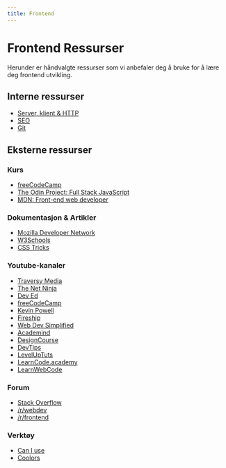 ```yaml
---
title: Frontend
---
```


# Frontend Ressurser

Herunder er håndvalgte ressurser som vi anbefaler deg å bruke for å lære deg frontend utvikling.

## Interne ressurser

- [Server, klient & HTTP](/wiki/server-og-klient)
- [SEO](/wiki/seo)
- [Git](/wiki/git)

## Eksterne ressurser

### Kurs

- [freeCodeCamp](https://www.freecodecamp.org/learn/)
- [The Odin Project: Full Stack JavaScript](https://www.theodinproject.com/paths/full-stack-javascript)
- [MDN: Front-end web developer](https://developer.mozilla.org/en-US/docs/Learn/Front-end_web_developer)

### Dokumentasjon & Artikler

- [Mozilla Developer Network](https://developer.mozilla.org/en-US/)
- [W3Schools](https://www.w3schools.com/)
- [CSS Tricks](https://css-tricks.com/)

### Youtube-kanaler

- [Traversy Media](https://www.youtube.com/user/TechGuyWeb/playlists)
- [The Net Ninja](https://www.youtube.com/channel/UCW5YeuERMmlnqo4oq8vwUpg/playlists)
- [Dev Ed](https://www.youtube.com/channel/UClb90NQQcskPUGDIXsQEz5Q/playlists)
- [freeCodeCamp](https://www.youtube.com/channel/UC8butISFwT-Wl7EV0hUK0BQ/playlists)
- [Kevin Powell](https://www.youtube.com/user/KepowOb/playlists)
- [Fireship](https://www.youtube.com/channel/UCsBjURrPoezykLs9EqgamOA/playlists)
- [Web Dev Simplified](https://www.youtube.com/channel/UCFbNIlppjAuEX4znoulh0Cw/playlists)
- [Academind](https://www.youtube.com/channel/UCSJbGtTlrDami-tDGPUV9-w/playlists)
- [DesignCourse](https://www.youtube.com/user/DesignCourse/playlists)
- [DevTips](https://www.youtube.com/user/DevTipsForDesigners/playlists)
- [LevelUpTuts](https://www.youtube.com/user/LevelUpTuts/playlists)
- [LearnCode.academy](https://www.youtube.com/user/learncodeacademy/playlists)
- [LearnWebCode](https://www.youtube.com/user/LearnWebCode/playlists)

### Forum

- [Stack Overflow](https://stackoverflow.com/)
- [/r/webdev](https://www.reddit.com/r/webdev/)
- [/r/frontend](https://www.reddit.com/r/frontend/)

### Verktøy

- [Can I use](https://caniuse.com/)
- [Coolors](https://coolors.co/)
